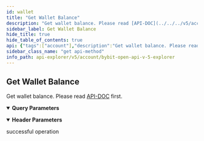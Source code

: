 ```yaml
---
id: wallet
title: "Get Wallet Balance"
description: "Get wallet balance. Please read [API-DOC](../../../v5/account/wallet-balance#) first."
sidebar_label: Get Wallet Balance
hide_title: true
hide_table_of_contents: true
api: {"tags":["account"],"description":"Get wallet balance. Please read [API-DOC](../../../v5/account/wallet-balance#) first.","operationId":"wallet","parameters":[{"name":"apiKey","in":"header","description":"A UTA sub account API key is provided by default","required":false,"schema":{"type":"string"}},{"name":"secret","in":"header","description":"A UTA sub account API key is provided by default","required":false,"schema":{"type":"string"}},{"name":"accountType","in":"query","description":"Account type","required":true,"schema":{"type":"string","enum":["UNIFIED"]}},{"name":"coin","in":"query","description":"Coin name. You can pass mutiple coins like USDT,USDC","required":false,"schema":{"type":"string"}}],"responses":{"200":{"description":"successful operation"}},"method":"get","path":"/v5/account/wallet-balance","servers":[{"url":"https://api-testnet.bybit.com","description":"Testnet server"}],"info":{"description":"Collection of v5 Restul API\n","version":"3.0.0","title":"Bybit Open API v5 explorer"},"postman":{"name":"Get Wallet Balance","description":{"content":"Get wallet balance. Please read [API-DOC](../../../v5/account/wallet-balance#) first.","type":"text/plain"},"url":{"path":["v5","account","wallet-balance"],"host":["{{baseUrl}}"],"query":[{"disabled":false,"description":{"content":"(Required) Account type","type":"text/plain"},"key":"accountType","value":""},{"disabled":false,"description":{"content":"Coin name. You can pass mutiple coins like USDT,USDC","type":"text/plain"},"key":"coin","value":""}],"variable":[]},"header":[{"disabled":false,"description":{"content":"A UTA sub account API key is provided by default","type":"text/plain"},"key":"apiKey","value":""},{"disabled":false,"description":{"content":"A UTA sub account API key is provided by default","type":"text/plain"},"key":"secret","value":""}],"method":"GET"}}
sidebar_class_name: "get api-method"
info_path: api-explorer/v5/account/bybit-open-api-v-5-explorer
---
```



## Get Wallet Balance



Get wallet balance. Please read [API-DOC](../../../v5/account/wallet-balance#) first.

<details style={{"marginBottom":"1rem"}} data-collapsed={false} open={true}><summary style={{}}><strong>Query Parameters</strong></summary><div><ul><ParamsItem className={"paramsItem"} param={{"name":"accountType","in":"query","description":"Account type","required":true,"schema":{"type":"string","enum":["UNIFIED"]}}}></ParamsItem><ParamsItem className={"paramsItem"} param={{"name":"coin","in":"query","description":"Coin name. You can pass mutiple coins like USDT,USDC","required":false,"schema":{"type":"string"}}}></ParamsItem></ul></div></details><details style={{"marginBottom":"1rem"}} data-collapsed={false} open={true}><summary style={{}}><strong>Header Parameters</strong></summary><div><ul><ParamsItem className={"paramsItem"} param={{"name":"apiKey","in":"header","description":"A UTA sub account API key is provided by default","required":false,"schema":{"type":"string"}}}></ParamsItem><ParamsItem className={"paramsItem"} param={{"name":"secret","in":"header","description":"A UTA sub account API key is provided by default","required":false,"schema":{"type":"string"}}}></ParamsItem></ul></div></details><div><ApiTabs><TabItem label={"200"} value={"200"}><div>

successful operation

</div><div></div></TabItem></ApiTabs></div>
      